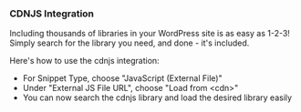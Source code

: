 ### CDNJS Integration

Including thousands of libraries in your WordPress site is as easy as 1-2-3! Simply search for the library you need, and done - it's included.

Here's how to use the cdnjs integration:

- For Snippet Type, choose "JavaScript (External File)"
- Under "External JS File URL", choose "Load from &lt;cdn&gt;"
- You can now search the cdnjs library and load the desired library easily